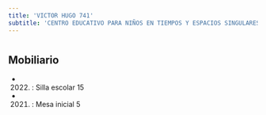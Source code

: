 ```yaml
---
title: 'VICTOR HUGO 741'
subtitle: 'CENTRO EDUCATIVO PARA NIÑOS EN TIEMPOS Y ESPACIOS SINGULARES N° 03 SEDE'
---
```


#


## Mobiliario

*  (2022) : Silla escolar 15 

*  (2021) : Mesa inicial 5 



